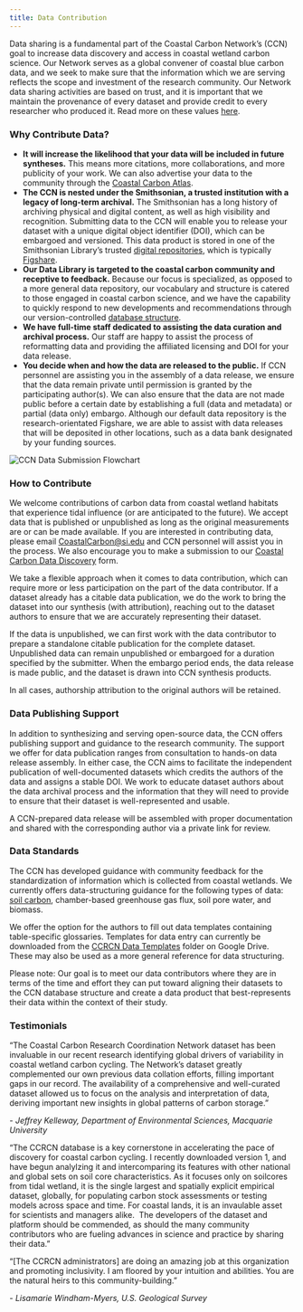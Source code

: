 ```yaml
---
title: Data Contribution
---
```


Data sharing is a fundamental part of the Coastal Carbon Network's (CCN) goal to increase data discovery and access in coastal wetland carbon science. Our Network serves as a global convener of coastal blue carbon data, and we seek to make sure that the information which we are serving reflects the scope and investment of the research community. Our Network data sharing activities are based on trust, and it is important that we maintain the provenance of every dataset and provide credit to every researcher who produced it. Read more on these values [here](https://smithsonian.github.io/CCN-Community-Resources/usepolicy.html).

### Why Contribute Data?

-   **It will increase the likelihood that your data will be included in future syntheses.** This means more citations, more collaborations, and more publicity of your work. We can also advertise your data to the community through the [Coastal Carbon Atlas](https://ccrcn.shinyapps.io/CoastalCarbonAtlas/).
-   **The CCN is nested under the Smithsonian, a trusted institution with a legacy of long-term archival.** The Smithsonian has a long history of archiving physical and digital content, as well as high visibility and recognition. Submitting data to the CCN will enable you to release your dataset with a unique digital object identifier (DOI), which can be embargoed and versioned. This data product is stored in one of the Smithsonian Library's trusted [digital repositories](https://library.si.edu/research/data-repositories), which is typically [Figshare](https://smithsonian.figshare.com/).
-   **Our Data Library is targeted to the coastal carbon community and receptive to feedback.** Because our focus is specialized, as opposed to a more general data repository, our vocabulary and structure is catered to those engaged in coastal carbon science, and we have the capability to quickly respond to new developments and recommendations through our version-controlled [database structure](https://smithsonian.github.io/CCN-Community-Resources/soil_carbon_guidance.html).
-   **We have full-time staff dedicated to assisting the data curation and archival process.** Our staff are happy to assist the process of reformatting data and providing the affiliated licensing and DOI for your data release.
-   **You decide when and how the data are released to the public.** If CCN personnel are assisting you in the assembly of a data release, we ensure that the data remain private until permission is granted by the participating author(s). We can also ensure that the data are not made public before a certain date by establishing a full (data and metadata) or partial (data only) embargo. Although our default data repository is the research-orientated Figshare, we are able to assist with data releases that will be deposited in other locations, such as a data bank designated by your funding sources.

<img src="media/ccrcn_data_submission_flowchart.jpg" alt="CCN Data Submission Flowchart" align="center"/>

### How to Contribute

We welcome contributions of carbon data from coastal wetland habitats that experience tidal influence (or are anticipated to the future). We accept data that is published or unpublished as long as the original measurements are or can be made available. If you are interested in contributing data, please email [CoastalCarbon\@si.edu](mailto:CoastalCarbon@si.edu) and CCN personnel will assist you in the process. We also encourage you to make a submission to our [Coastal Carbon Data Discovery](https://docs.google.com/spreadsheets/d/1e9_Dv8XzrPrHcNnOlQM2R2H1tRc3LoKCeWNqsGgoq9w/edit?usp=sharing) form.

We take a flexible approach when it comes to data contribution, which can require more or less participation on the part of the data contributor. If a dataset already has a citable data publication, we do the work to bring the dataset into our synthesis (with attribution), reaching out to the dataset authors to ensure that we are accurately representing their dataset.

If the data is unpublished, we can first work with the data contributor to prepare a standalone citable publication for the complete dataset. Unpublished data can remain unpublished or embargoed for a duration specified by the submitter. When the embargo period ends, the data release is made public, and the dataset is drawn into CCN synthesis products.

In all cases, authorship attribution to the original authors will be retained.

### Data Publishing Support

In addition to synthesizing and serving open-source data, the CCN offers publishing support and guidance to the research community. The support we offer for data publication ranges from consultation to hands-on data release assembly. In either case, the CCN aims to facilitate the independent publication of well-documented datasets which credits the authors of the data and assigns a stable DOI. We work to educate dataset authors about the data archival process and the information that they will need to provide to ensure that their dataset is well-represented and usable.

A CCN-prepared data release will be assembled with proper documentation and shared with the corresponding author via a private link for review.

### Data Standards

The CCN has developed guidance with community feedback for the standardization of information which is collected from coastal wetlands. We currently offers data-structuring guidance for the following types of data: [soil carbon](https://smithsonian.github.io/CCN-Community-Resources/soil_carbon_guidance.html), chamber-based greenhouse gas flux, soil pore water, and biomass.

We offer the option for the authors to fill out data templates containing table-specific glossaries. Templates for data entry can currently be downloaded from the [CCRCN Data Templates](https://drive.google.com/drive/folders/14N-7l1s151Qmp4AqQOWtIeMtc3efsYZT?usp=sharing) folder on Google Drive. These may also be used as a more general reference for data structuring.

Please note: Our goal is to meet our data contributors where they are in terms of the time and effort they can put toward aligning their datasets to the CCN database structure and create a data product that best-represents their data within the context of their study.

### Testimonials

"The Coastal Carbon Research Coordination Network dataset has been invaluable in our recent research identifying global drivers of variability in coastal wetland carbon cycling. The Network's dataset greatly complemented our own previous data collation efforts, filling important gaps in our record. The availability of a comprehensive and well-curated dataset allowed us to focus on the analysis and interpretation of data, deriving important new insights in global patterns of carbon storage."

\- *Jeffrey Kelleway, Department of Environmental Sciences, Macquarie University*

"The CCRCN database is a key cornerstone in accelerating the pace of discovery for coastal carbon cycling. I recently downloaded version 1, and have begun analylzing it and intercomparing its features with other national and global sets on soil core characteristics. As it focuses only on soilcores from tidal wetland, it is the single largest and spatially explicit empirical dataset, globally, for populating carbon stock assessments or testing models across space and time. For coastal lands, it is an invaulable asset for scientists and managers alike.  The developers of the dataset and platform should be commended, as should the many community contributors who are fueling advances in science and practice by sharing their data."

"[The CCRCN administrators] are doing an amazing job at this organization and promoting inclusivity. I am floored by your intuition and abilities. You are the natural heirs to this community-building."

\- *Lisamarie Windham-Myers, U.S. Geological Survey*

